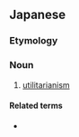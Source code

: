 ==Japanese==
{{ja-kanjitab|じつ|り|しゅ|ぎ|yomi=on}}

===Etymology===
{{suffix|実利|主義|t1=utility|t2=-ism|lang=ja|sort=しつりしゅぎ'}}

===Noun===
{{ja-noun|じつりしゅぎ}}

# [[utilitarianism]]

====Related terms====
* {{ja-r|実利主義者|じつりしゅぎしゃ}}